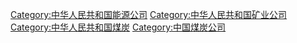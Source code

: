 [[Category:中华人民共和国能源公司|Category:中华人民共和国能源公司]]
[[Category:中华人民共和国矿业公司|Category:中华人民共和国矿业公司]]
[[Category:中华人民共和国煤炭|Category:中华人民共和国煤炭]]
[[Category:中国煤炭公司|Category:中国煤炭公司]]